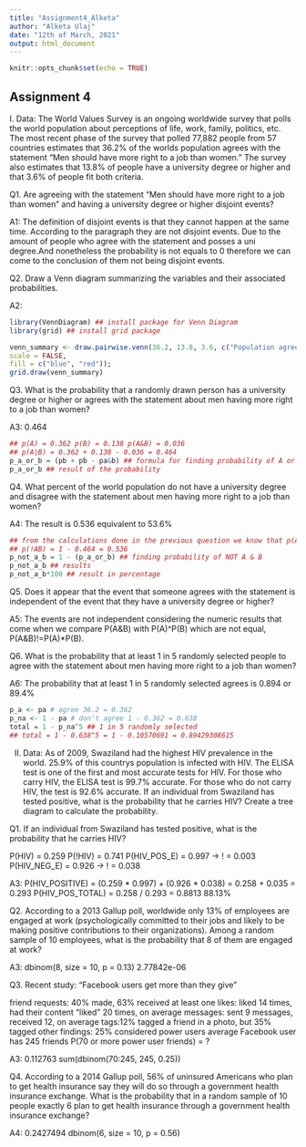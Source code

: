 ```yaml
---
title: "Assignment4_Alketa"
author: "Alketa Ulaj"
date: "12th of March, 2021"
output: html_document
---
```


```r
knitr::opts_chunk$set(echo = TRUE)
```
## Assignment 4
  
I. Data: The World Values Survey is an ongoing worldwide survey that polls the world population about perceptions of life, work, family, 
politics, etc. The most recent phase of the survey that polled 77,882 people from 57 countries estimates that 36.2% of the worlds 
population agrees with the statement "Men should have more right to a job than women." The survey also estimates that 13.8% of people 
have a university degree or higher and that 3.6% of people fit both criteria. 

Q1. Are agreeing with the statement "Men should have more right to a job than women" and having a university degree or higher disjoint events?

A1: The definition of disjoint events is that they cannot happen at the same time. According to the paragraph they are not disjoint events. 
    Due to the amount of people who agree with the statement and posses a uni degree.And nonetheless the probability is not equals 
    to 0 therefore we can come to the conclusion of them not being disjoint events.

Q2. Draw a Venn diagram summarizing the variables and their associated probabilities.

A2:
```r

library(VennDiagram) ## install package for Venn Diagram
library(grid) ## install grid package

venn_summary <- draw.pairwise.venn(36.2, 13.8, 3.6, c("Population agreeing", "People who have a degree"),  
scale = FALSE, 
fill = c("blue", "red"));
grid.draw(venn_summary)

```

Q3. What is the probability that a randomly drawn person has a university degree or higher or agrees with 
   the statement about men having more right to a job than women?

A3: 0.464 
```r

## p(A) = 0.362 p(B) = 0.138 p(A&B) = 0.036
## p(A|B) = 0.362 + 0.138 - 0.036 = 0.464
p_a_or_b = (pb + pb - pa&b) ## formula for finding probability of A or B 
p_a_or_b ## result of the probability

```

Q4. What percent of the world population do not have a university degree and disagree with the statement 
   about men having more right to a job than women?

A4: The result is 0.536 equivalent to 53.6%
``` r
## from the calculations done in the previous question we know that p(A|B) = 0.464, therefore
## p(!AB) = 1 - 0.464 = 0.536
p_not_a_b = 1 - (p_a_or_b) ## finding probability of NOT A & B 
p_not_a_b ## results
p_not_a_b*100 ## result in percentage

```
Q5. Does it appear that the event that someone agrees with the statement is independent of the event that they have a university degree or higher?

A5: The events are not independent considering the numeric results that come when we compare P(A&B) with P(A)^P(B) which are not equal, P(A&B)!=P(A)*P(B).
  
Q6. What is the probability that at least 1 in 5 randomly selected people to agree with the statement about men having more right to a job than women?

A6: The probability that at least 1 in 5 randomly selected agrees is 0.894 or 89.4%
```r
p_a <- pa # agree 36.2 = 0.362
p_na <- 1 - pa # don't agree 1 - 0.362 = 0.638
total = 1 - p_na^5 ## 1 in 5 randomly selected
## total = 1 - 0.638^5 = 1 - 0.10570691 = 0.89429308615
```

II. Data: As of 2009, Swaziland had the highest HIV prevalence in the world. 25.9% of this countrys population is infected with HIV. 
The ELISA test is one of the first and most accurate tests for HIV. For those who carry HIV, the ELISA test is 99.7% accurate. 
For those who do not carry HIV, the test is 92.6% accurate. If an individual from Swaziland has tested positive, 
what is the probability that he carries HIV? Create a tree diagram to calculate the probability.

Q1. If an individual from Swaziland has tested positive, what is the probability that he carries HIV?

P(HIV) = 0.259
P(!HIV) = 0.741
P(HIV_POS_E) = 0.997 -> ! = 0.003
P(HIV_NEG_E) = 0.926 -> ! = 0.038

A3: P(HIV_POSITIVE) = (0.259 * 0.997) + (0.926 * 0.038) = 0.258 + 0.035 = 0.293
    P(HIV_POS_TOTAL) = 0.258 / 0.293 = 0.8813
    88.13%
 
Q2. According to a 2013 Gallup poll, worldwide only 13% of employees are engaged at work (psychologically committed to their jobs and likely to be making positive contributions to their organizations). Among a random sample of 10 employees, what is the probability that 8 of them are engaged at work?

A3: dbinom(8, size = 10, p = 0.13)
    2.77842e-06
  
Q3. Recent study: “Facebook users get more than they give”

  friend requests: 40% made, 63% received at least one
  likes: liked 14 times, had their content “liked” 20 times, on average
  messages: sent 9 messages, received 12, on average
  tags:12% tagged a friend in a photo, but 35% tagged other findings:
  25% considered power users
  average Facebook user has 245 friends
  P(70 or more power user friends) = ?
  
A3:  0.112763
     sum(dbinom(70:245, 245, 0.25))


Q4. According to a 2014 Gallup poll, 56% of uninsured Americans who plan to get health insurance say they will do so through a government health insurance exchange. What is the probability that in a random sample of 10 people exactly 6 plan to get health insurance through a government health insurance exchange?

A4: 0.2427494
    dbinom(6, size = 10, p = 0.56)
  
  